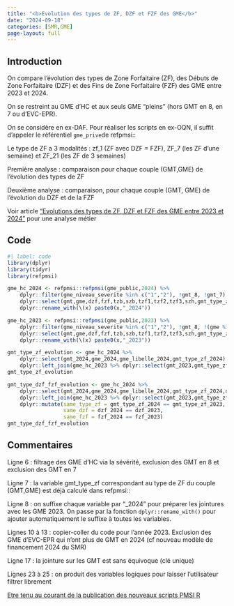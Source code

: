 ```yaml
---
title: "<b>Evolution des types de ZF, DZF et FZF des GME</b>"
date: "2024-09-18"
categories: [SMR,GME]
page-layout: full
---
```


## Introduction  

On compare l'évolution des types de Zone Forfaitaire (ZF), des Débuts de Zone Forfaitaire (DZF) et des Fins de Zone Forfaitaire (FZF) des GME entre 2023 et 2024.  

On se restreint au GME d'HC et aux seuls GME "pleins" (hors GMT en 8, en 7 ou d'EVC-EPR).  

On se considère en ex-DAF. Pour réaliser les scripts en ex-OQN, il suffit d'appeler le référentiel `gme_prive`de refpmsi::   

Le type de ZF a 3 modalités : zf_1 (ZF avec DZF = FZF), ZF_7 (les ZF d'une semaine) et ZF_21 (les ZF de 3 semaines)  

Première analyse : comparaison pour chaque couple (GMT,GME) de l'évolution des types de ZF  

Deuxième analyse : comparaison, pour chaque couple (GMT, GME) de l'évolution du DZF et de la FZF  

Voir article ["Evolutions des types de ZF, DZF et FZF des GME entre 2023 et 2024"](https://www.lespmsi.com/evolutions-des-types-de-zf-dzf-et-fzf-des-gme-entre-2023-et-2024/){target="_blank"}  pour une analyse métier  

## Code  

```r
#| label: code
library(dplyr)
library(tidyr)
library(refpmsi)

gme_hc_2024 <- refpmsi::refpmsi(gme_public,2024) %>% 
    dplyr::filter(gme_niveau_severite %in% c("1","2"), !gmt_8, !gmt_7) %>% 
    dplyr::select(gmt,gme,dzf,fzf,tzb,szb,tzf1,tzf2,tzf3,szh,gmt_type_zf,gme_libelle) %>% 
    dplyr::rename_with(\(x) paste0(x,"_2024"))

gme_hc_2023 <- refpmsi::refpmsi(gme_public,2023) %>% 
    dplyr::filter(gme_niveau_severite %in% c("1","2"), !gmt_8, !(gme %in% c("0103SC1","0103SC2"))) %>% 
    dplyr::select(gmt,gme,dzf,fzf,tzb,szb,tzf1,tzf2,tzf3,szh,gmt_type_zf) %>% 
    dplyr::rename_with(\(x) paste0(x,"_2023"))

gmt_type_zf_evolution <- gme_hc_2024 %>% 
    dplyr::select(gmt_2024,gme_2024,gme_libelle_2024,gmt_type_zf_2024) %>% 
    dplyr::left_join(gme_hc_2023 %>% dplyr::select(gmt_2023,gmt_type_zf_2023), by = join_by(gmt_2024 == gmt_2023))
gmt_type_zf_evolution

gmt_type_dzf_fzf_evolution <- gme_hc_2024 %>% 
    dplyr::select(gmt_2024,gme_2024,gme_libelle_2024,gmt_type_zf_2024,dzf_2024,fzf_2024) %>% 
    dplyr::left_join(gme_hc_2023 %>% dplyr::select(gmt_2023,gmt_type_zf_2023,dzf_2023,fzf_2023), by = join_by(gmt_2024 == gmt_2023)) %>% 
    dplyr::mutate(same_type_zf = gmt_type_zf_2024 == gmt_type_zf_2023,
                  same_dzf = dzf_2024 == dzf_2023,
                  same_fzf = fzf_2024 == fzf_2023)
gmt_type_dzf_fzf_evolution
```

## Commentaires  

Ligne 6 : filtrage des GME d'HC via la sévérité, exclusion des GMT en 8 et exclusion des GMT en 7  

Ligne 7 : la variable gmt_type_zf correspondant au type de ZF du couple (GMT,GME) est déjà calculé dans refpmsi::  

Ligne 8 : on suffixe chaque variable par "_2024" pour préparer les jointures avec les GME 2023. On passe par la fonction `dplyr::rename_with()` pour ajouter automatiquement le suffixe à toutes les variables.  

Lignes 10 à 13 : copier-coller du code pour l'année 2023. Exclusion des GME d'EVC-EPR qui n'ont plus de GMT en 2024 (cf nouveau modèle de financement 2024 du SMR)  

Ligne 17 : la jointure sur les GMT est sans équivoque (clé unique)  

Lignes 23 à 25 : on produit des variables logiques pour laisser l'utilisateur filtrer librement  

[Etre tenu au courant de la publication des nouveaux scripts PMSI R](http://www.lespmsi.com/scripts-pmsi-r/){target="_blank"}  

